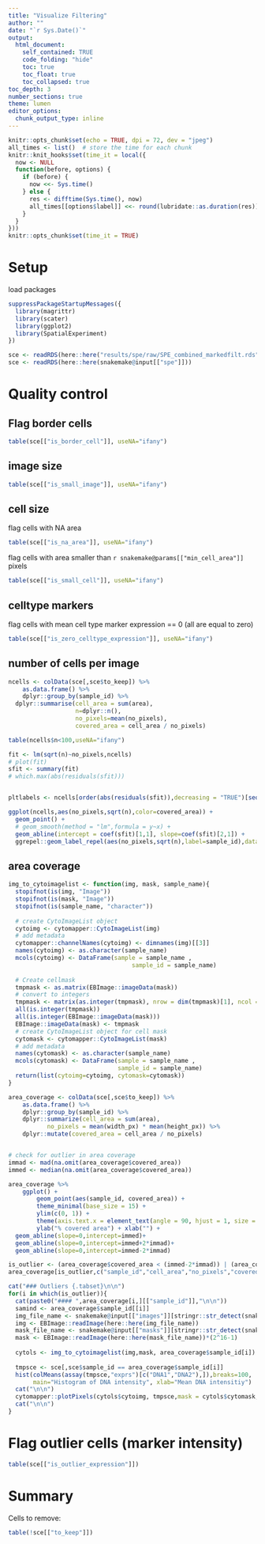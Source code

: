 ```yaml
---
title: "Visualize Filtering"
author: ""
date: "`r Sys.Date()`"
output: 
  html_document:
    self_contained: TRUE
    code_folding: "hide"
    toc: true
    toc_float: true
    toc_collapsed: true
toc_depth: 3
number_sections: true
theme: lumen
editor_options:
  chunk_output_type: inline
---
```


```r
knitr::opts_chunk$set(echo = TRUE, dpi = 72, dev = "jpeg")
all_times <- list()  # store the time for each chunk
knitr::knit_hooks$set(time_it = local({
  now <- NULL
  function(before, options) {
    if (before) {
      now <<- Sys.time()
    } else {
      res <- difftime(Sys.time(), now)
      all_times[[options$label]] <<- round(lubridate::as.duration(res))
    }
  }
}))
knitr::opts_chunk$set(time_it = TRUE)
```
# Setup

load packages

```r
suppressPackageStartupMessages({
  library(magrittr)
  library(scater)
  library(ggplot2)
  library(SpatialExperiment)
})
```

```r
sce <- readRDS(here::here("results/spe/raw/SPE_combined_markedfilt.rds"))
sce <- readRDS(here::here(snakemake@input[["spe"]]))
```

# Quality control

## Flag border cells

```r
table(sce[["is_border_cell"]], useNA="ifany")
```

## image size

```r
table(sce[["is_small_image"]], useNA="ifany")
```

## cell size

flag cells with NA area

```r
table(sce[["is_na_area"]], useNA="ifany")
```

flag cells with area smaller than `r snakemake@params[["min_cell_area"]]` pixels
```r
table(sce[["is_small_cell"]], useNA="ifany")
```


## celltype markers

flag cells with mean cell type marker expression == 0 (all are equal to zero)

```r
table(sce[["is_zero_celltype_expression"]], useNA="ifany")
```




## number of cells per image

```r
ncells <- colData(sce[,sce$to_keep]) %>%
    as.data.frame() %>% 
    dplyr::group_by(sample_id) %>% 
  dplyr::summarise(cell_area = sum(area),
                   n=dplyr::n(),
                   no_pixels=mean(no_pixels),
                   covered_area = cell_area / no_pixels)

table(ncells$n<100,useNA="ifany")

fit <- lm(sqrt(n)~no_pixels,ncells)
# plot(fit)
sfit <- summary(fit)
# which.max(abs(residuals(sfit)))


pltlabels <- ncells[order(abs(residuals(sfit)),decreasing = "TRUE")[seq_len(min(length(unique(sce$sample_id)),5))],] 

ggplot(ncells,aes(no_pixels,sqrt(n),color=covered_area)) +
  geom_point() +
  # geom_smooth(method = "lm",formula = y~x) +
  geom_abline(intercept = coef(sfit)[1,1], slope=coef(sfit)[2,1]) +
  ggrepel::geom_label_repel(aes(no_pixels,sqrt(n),label=sample_id),data=pltlabels)
```




## area coverage

```r
img_to_cytoimagelist <- function(img, mask, sample_name){
  stopifnot(is(img, "Image"))
  stopifnot(is(mask, "Image"))
  stopifnot(is(sample_name, "character"))
  
  # create CytoImageList object
  cytoimg <- cytomapper::CytoImageList(img)
  # add metadata
  cytomapper::channelNames(cytoimg) <- dimnames(img)[[3]]
  names(cytoimg) <- as.character(sample_name)
  mcols(cytoimg) <- DataFrame(sample = sample_name ,
                                   sample_id = sample_name)
  
  # Create cellmask
  tmpmask <- as.matrix(EBImage::imageData(mask))
  # convert to integers
  tmpmask <- matrix(as.integer(tmpmask), nrow = dim(tmpmask)[1], ncol = dim(tmpmask)[2])
  all(is.integer(tmpmask))
  all(is.integer(EBImage::imageData(mask)))
  EBImage::imageData(mask) <- tmpmask
  # create CytoImageList object for cell mask
  cytomask <- cytomapper::CytoImageList(mask)
  # add metadata
  names(cytomask) <- as.character(sample_name)
  mcols(cytomask) <- DataFrame(sample = sample_name ,
                               sample_id = sample_name)
  return(list(cytoimg=cytoimg, cytomask=cytomask))
}
```

```r
area_coverage <- colData(sce[,sce$to_keep]) %>%
    as.data.frame() %>%
    dplyr::group_by(sample_id) %>%
    dplyr::summarize(cell_area = sum(area),
           no_pixels = mean(width_px) * mean(height_px)) %>%
    dplyr::mutate(covered_area = cell_area / no_pixels) 


# check for outlier in area coverage
immad <- mad(na.omit(area_coverage$covered_area))
immed <- median(na.omit(area_coverage$covered_area))

area_coverage %>%
    ggplot() +
        geom_point(aes(sample_id, covered_area)) + 
        theme_minimal(base_size = 15) +
        ylim(c(0, 1)) + 
        theme(axis.text.x = element_text(angle = 90, hjust = 1, size = 8)) +
        ylab("% covered area") + xlab("") +
  geom_abline(slope=0,intercept=immed)+
  geom_abline(slope=0,intercept=immed+2*immad)+
  geom_abline(slope=0,intercept=immed-2*immad)

is_outlier <- (area_coverage$covered_area < (immed-2*immad)) | (area_coverage$covered_area > (immed+2*immad))
area_coverage[is_outlier,c("sample_id","cell_area","no_pixels","covered_area")]
```


```r
cat("### Outliers {.tabset}\n\n")
for(i in which(is_outlier)){
  cat(paste0("#### ",area_coverage[i,][["sample_id"]],"\n\n"))
  samind <- area_coverage$sample_id[[i]]
  img_file_name <- snakemake@input[["images"]][stringr::str_detect(snakemake@input[["images"]],samind)]
  img <- EBImage::readImage(here::here(img_file_name))
  mask_file_name <- snakemake@input[["masks"]][stringr::str_detect(snakemake@input[["masks"]],samind)]
  mask <- EBImage::readImage(here::here(mask_file_name))*(2^16-1)
  
  cytols <- img_to_cytoimagelist(img,mask, area_coverage$sample_id[i])
  
  tmpsce <- sce[,sce$sample_id == area_coverage$sample_id[i]]
  hist(colMeans(assay(tmpsce,"exprs")[c("DNA1","DNA2"),]),breaks=100,
       main="Histogram of DNA intensity", xlab="Mean DNA intensitiy")
  cat("\n\n")
  cytomapper::plotPixels(cytols$cytoimg, tmpsce,mask = cytols$cytomask, cell_id = "ObjectNumber", img_id = "sample_id", colour_by = as.character(which(rownames(tmpsce)=="DNA1")),legend=NULL, colour = list(`36`=c("black",viridis::viridis(2)[2])))
  cat("\n\n")
}
```


# Flag outlier cells (marker intensity)

```r
table(sce[["is_outlier_expression"]])
```

# Summary

Cells to remove:

```r
table(!sce[["to_keep"]])
```


